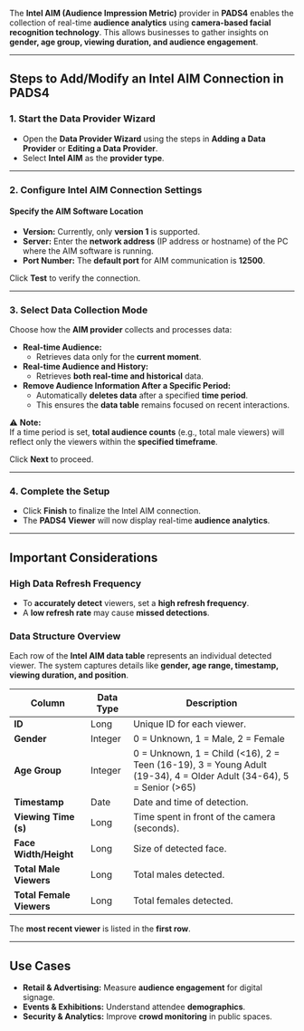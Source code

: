 
The **Intel AIM (Audience Impression Metric)** provider in **PADS4** enables the collection of real-time **audience analytics** using **camera-based facial recognition technology**. This allows businesses to gather insights on **gender, age group, viewing duration, and audience engagement**.

---

## **Steps to Add/Modify an Intel AIM Connection in PADS4**

### **1. Start the Data Provider Wizard**
- Open the **Data Provider Wizard** using the steps in **Adding a Data Provider** or **Editing a Data Provider**.
- Select **Intel AIM** as the **provider type**.

---

### **2. Configure Intel AIM Connection Settings**
#### **Specify the AIM Software Location**
- **Version:** Currently, only **version 1** is supported.
- **Server:** Enter the **network address** (IP address or hostname) of the PC where the AIM software is running.
- **Port Number:** The **default port** for AIM communication is **12500**.

Click **Test** to verify the connection.

---

### **3. Select Data Collection Mode**
Choose how the **AIM provider** collects and processes data:

- **Real-time Audience:**  
  - Retrieves data only for the **current moment**.
- **Real-time Audience and History:**  
  - Retrieves **both real-time and historical** data.
- **Remove Audience Information After a Specific Period:**  
  - Automatically **deletes data** after a specified **time period**.
  - This ensures the **data table** remains focused on recent interactions.

⚠ **Note:**  
If a time period is set, **total audience counts** (e.g., total male viewers) will reflect only the viewers within the **specified timeframe**.

Click **Next** to proceed.

---

### **4. Complete the Setup**
- Click **Finish** to finalize the Intel AIM connection.
- The **PADS4 Viewer** will now display real-time **audience analytics**.

---

## **Important Considerations**
### **High Data Refresh Frequency**
- To **accurately detect** viewers, set a **high refresh frequency**.
- A **low refresh rate** may cause **missed detections**.

### **Data Structure Overview**
Each row of the **Intel AIM data table** represents an individual detected viewer. The system captures details like **gender, age range, timestamp, viewing duration, and position**.

| Column                 | Data Type  | Description |
|------------------------|------------|------------|
| **ID**                 | Long        | Unique ID for each viewer. |
| **Gender**             | Integer     | 0 = Unknown, 1 = Male, 2 = Female |
| **Age Group**          | Integer     | 0 = Unknown, 1 = Child (<16), 2 = Teen (16-19), 3 = Young Adult (19-34), 4 = Older Adult (34-64), 5 = Senior (>65) |
| **Timestamp**          | Date        | Date and time of detection. |
| **Viewing Time (s)**   | Long        | Time spent in front of the camera (seconds). |
| **Face Width/Height**  | Long        | Size of detected face. |
| **Total Male Viewers** | Long        | Total males detected. |
| **Total Female Viewers** | Long      | Total females detected. |

The **most recent viewer** is listed in the **first row**.

---

## **Use Cases**
- **Retail & Advertising:** Measure **audience engagement** for digital signage.
- **Events & Exhibitions:** Understand attendee **demographics**.
- **Security & Analytics:** Improve **crowd monitoring** in public spaces.
